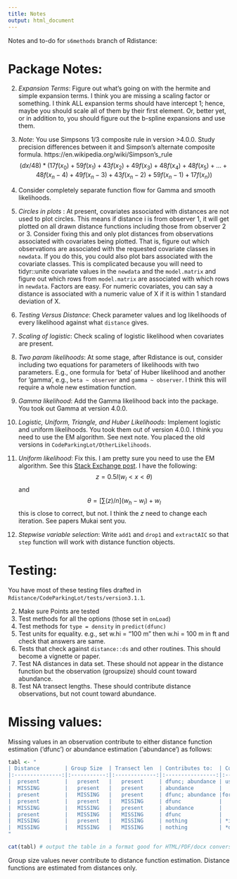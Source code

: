 ```yaml
---
title: Notes
output: html_document
---
```

Notes and to-do for `s6methods` branch of Rdistance:

# Package Notes:

2.    _Expansion Terms_: Figure out what's going on with the hermite 
and simple expansion terms.  I think you are missing a scaling factor or
something.  I think ALL expansion terms should have intercept 1; hence, 
maybe you should scale all of them by their first element. Or, better yet, or in addition to, you should figure out the b-spline expansions and use them. 
3.    _Note_: You use Simpsons 1/3 composite rule in version >4.0.0.  Study precision differences between it and
Simpson's alternate composite formula. https://en.wikipedia.org/wiki/Simpson's_rule
$$
(dx/48) * (17f(x_0) + 59f(x_1) + 43f(x_2) + 49f(x_3) + 48f(x_4) + 48f(x_5) + ...
          + 48f(x_n-4) + 49f(x_n-3) + 43f(x_n-2) + 59f(x_n-1) + 17f(x_n))
$$
3.    Consider completely separate function flow for Gamma and smooth likelihoods. 
4.    _Circles in plots_ : At present, covariates associated with distances are not used to plot circles. This means if distance i is from observer 1, it will get plotted on all drawn distance functions including those from observer 2 or 3.  Consider fixing this and only plot distances from observations associated with covariates being plotted. That is, figure out which observations are associated with the requested covariate classes in `newdata`. If you do this, you could also plot bars associated with the covariate classes. This is complicated because you will need to tidyr::unite covariate values in the `newdata` and the `model.matrix` and figure out which rows from `model.matrix` are associated with which rows in `newdata`.  Factors are easy.  For numeric covariates, you can say a distance is associated with a numeric value of X if it is within 1 standard deviation of X. 
5.    _Testing Versus Distance_: Check parameter values and log likelihoods of every likelihood against what `distance` gives. 
6.    _Scaling of logistic_: Check scaling of logistic likelihood when covariates are present.  
7.    _Two param likelihoods_: At some stage, after Rdistance is out, consider including two equations for parameters of likelihoods with two parameters.  E.g., one formula for 'beta' of Huber likelihood and another for 'gamma', e.g., `beta ~ observer` and `gamma ~ observer`. I think this will require a whole new estimation function. 
8.    _Gamma likelihood_: Add the Gamma likelihood back into the package.  You took out Gamma at version 4.0.0.
1.    _Logistic, Uniform, Triangle, and Huber Likelihoods_: Implement logistic and uniform likelihoods.  You took them out of version 4.0.0. I think you need to use the EM algorithm. See next note. You placed the old versions in `CodeParkingLot/OtherLikelihoods`.

8.   _Uniform likelihood_: Fix this.  I am pretty sure you need to use the EM algorithm. See this [Stack Exchange post](https://stats.stackexchange.com/questions/591598/em-algorithm-on-a-mixture-of-two-uniforms). I have the following:
$$
z = 0.5I(w_l < x < \theta)
$$
and 
$$
\theta = [\sum(z) / n](w_h - w_l) + w_l
$$
this is close to correct, but not. I think the $z$ need to change each iteration.  See papers Mukai sent you.
9.  *Stepwise variable selection*: Write `add1` and `drop1` and `extractAIC` so that `step` function will work with distance function objects. 


# Testing:

You have most of these testing files drafted in `Rdistance/CodeParkingLot/tests/version3.1.1`.


2.    Make sure Points are tested
3.    Test methods for all the options (those set in `onLoad`)
4.    Test methods for `type = density` in `predict(dfunc)`
6.    Test units for equality. e.g., set w.hi = "100 m" then w.hi = 100 m in ft and check that answers are same.
7.    Tests that check against `distance::ds` and other routines.  This should become a vignette or paper. 
8.    Test NA distances in data set.  These should not appear in the distance function but the observation (groupsize) should count toward abundance.
9.    Test NA transect lengths.  These should contribute distance observations, but not count toward abundance. 

# Missing values:

Missing values in an observation contribute to either distance function estimation ('dfunc') or abundance estimation ('abundance') as follows: 

```r
tabl <- "
| Distance        | Group Size  | Transect len  | Contributes to:  | Comment                   |
|:---------------:|:-----------:|:-------------:|:----------------:|:-------------------------:|
|  present        |   present   |   present     | dfunc; abundance | usual observation         |
|  MISSING        |   present   |   present     | abundance        |                           |
|  present        |   MISSING   |   present     | dfunc; abundance |for abundance, length only |
|  present        |   present   |   MISSING     | dfunc            |                           |
|  MISSING        |   MISSING   |   present     | abundance        |   so-called zero transect |
|  present        |   MISSING   |   MISSING     | dfunc            |                           |
|  MISSING        |   present   |   MISSING     | nothing          | *ignored*                 |
|  MISSING        |   MISSING   |   MISSING     | nothing          | *does not happen*         |
"

cat(tabl) # output the table in a format good for HTML/PDF/docx conversion
```

Group size values never contribute to distance function estimation. Distance functions are estimated from distances only. 
